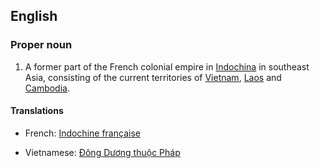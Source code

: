 {{wikipedia}}
==English==

===Proper noun===
{{en-proper noun}}

# A former part of the French colonial empire in [[Indochina]] in southeast Asia, consisting of the current territories of [[Vietnam]], [[Laos]] and [[Cambodia]].

====Translations====
{{trans-top}}
*French: [[Indochine française]]
{{trans-mid}}
*Vietnamese: [[Đông Dương thuộc Pháp]]
{{trans-bottom}}